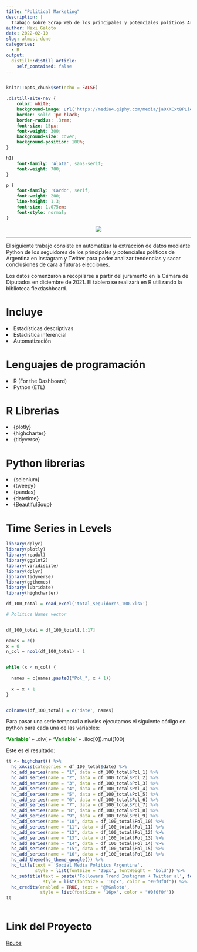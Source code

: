 ```yaml
---
title: "Political Marketing"
description: |
  Trabajo sobre Scrap Web de los principales y potenciales políticos Argentinos. Se busca analizar la popularidad en base a seguidores, seguidos e interacciones. Se utilizo la librería de R {highcharter}.
author: Maxi Galoto
date: 2022-02-10
slug: almost-done
categories:
  - R
output:
  distill::distill_article:
    self_contained: false
---
```


<div >
<img src="https://gdprinformer.com/wp-content/uploads/2017/09/GDPRandPoliticalMarketing.jpg" alt="react" width="1" height="1" />
</div>

```r
knitr::opts_chunk$set(echo = FALSE)
```

```css
.distill-site-nav {
    color: white;
    background-image: url('https://media4.giphy.com/media/jaOXKCxtBPLieRLI0c/giphy.gif?cid=790b76115d6cd90afde8787c5cdcafd67fc94960f3437562&rid=giphy.gif&ct=g');
    border: solid 1px black;
    border-radius: .3rem;
    font-size: 15px;
    font-weight: 300;
    background-size: cover;
    background-position: 100%;
}

h1{
    font-family: 'Alata', sans-serif;
    font-weight: 700;
}

p {
    font-family: 'Cardo', serif;
    font-weight: 200;
    line-height: 1.3;
    font-size: 1.075em;
    font-style: normal;
}


```


<div>


<p style="text-align:center;"><img src="https://jkunst.com/highcharter/logo.png" ></p>
<p>

</div>
---


El siguiente trabajo consiste en automatizar la extracción de datos mediante Python de los seguidores de los principales y potenciales políticos de Argentina en Instagram y Twitter para poder analizar tendencias y sacar conclusiones de cara a futuras elecciones. 

Los datos comenzaron a recopilarse a partir del juramento en la Cámara de Diputados en diciembre de 2021. El tablero se realizará en R utilizando la biblioteca flexdashboard.


# Incluye

<ui>
<li>
Estadísticas descriptivas
</li>

<li>
Estadística inferencial
</li>

<li>
Automatización
</li>

</ui>


# Lenguajes de programación

<ui>

<li>
R (For the Dashboard)
</li>

<li>
Python (ETL)
</li>


</ui>


# R Librerias

<ui>

<li>
{plotly}
</li>

<li>
{highcharter}
</li>

<li>
{tidyverse}
</li>


</ui>



# Python librerias

<ui>

<li>
{selenium}
</li>

<li>
{tweepy}
</li>

<li>
{pandas}
</li>

<li>
{datetime}
</li>

<li>
{BeautifulSoup}
</li>

</ui>


# Time Series in Levels


```r


library(dplyr)  
library(plotly)
library(readxl)
library(ggplot2)
library(viridisLite)
library(dplyr)
library(tidyverse)
library(ggthemes)
library(lubridate)
library(highcharter)

df_100_total = read_excel('total_seguidores_100.xlsx')

# Politics Names vector 


df_100_total = df_100_total[,1:17]

names = c()
x = 0
n_col = ncol(df_100_total) - 1


while (x < n_col) {
  
  names = c(names,paste0("Pol_", x + 1))
  
  x = x + 1
}


colnames(df_100_total) = c('date', names)


```
Para pasar una serie temporal a niveles ejecutamos el siguiente código en python para cada una de las variables:


<b><span style = "color:green">'Variable'</span></b> + .div( + <b><span style = "color:green">'Variable'</span></b> + .iloc[0]).mul(100)




Este es el resultado:

```r


tt <- highchart() %>% 
  hc_xAxis(categories = df_100_total$date) %>% 
  hc_add_series(name = "1", data = df_100_total$Pol_1) %>% 
  hc_add_series(name = "2", data = df_100_total$Pol_2) %>% 
  hc_add_series(name = "3", data = df_100_total$Pol_3) %>% 
  hc_add_series(name = "4", data = df_100_total$Pol_4) %>% 
  hc_add_series(name = "5", data = df_100_total$Pol_5) %>% 
  hc_add_series(name = "6", data = df_100_total$Pol_6) %>% 
  hc_add_series(name = "7", data = df_100_total$Pol_7) %>% 
  hc_add_series(name = "8", data = df_100_total$Pol_8) %>% 
  hc_add_series(name = "9", data = df_100_total$Pol_9) %>% 
  hc_add_series(name = "10", data = df_100_total$Pol_10) %>% 
  hc_add_series(name = "11", data = df_100_total$Pol_11) %>% 
  hc_add_series(name = "12", data = df_100_total$Pol_12) %>% 
  hc_add_series(name = "13", data = df_100_total$Pol_13) %>% 
  hc_add_series(name = "14", data = df_100_total$Pol_14) %>% 
  hc_add_series(name = "15", data = df_100_total$Pol_15) %>% 
  hc_add_series(name = "16", data = df_100_total$Pol_16) %>% 
  hc_add_theme(hc_theme_google()) %>% 
  hc_title(text = 'Social Media Politics Argentina',
           style = list(fontSize = '25px', fontWeight = 'bold')) %>% 
  hc_subtitle(text = paste('Followers Trend Instagram + Twitter al', today()),
              style = list(fontSize = '16px', color = "#0f0f0f")) %>% 
  hc_credits(enabled = TRUE, text = '@MGaloto',
             style = list(fontSize = '16px', color = "#0f0f0f"))
tt



```


# Link del Proyecto



[Rpubs](https://rpubs.com/MGaloto/social_media_politics)

